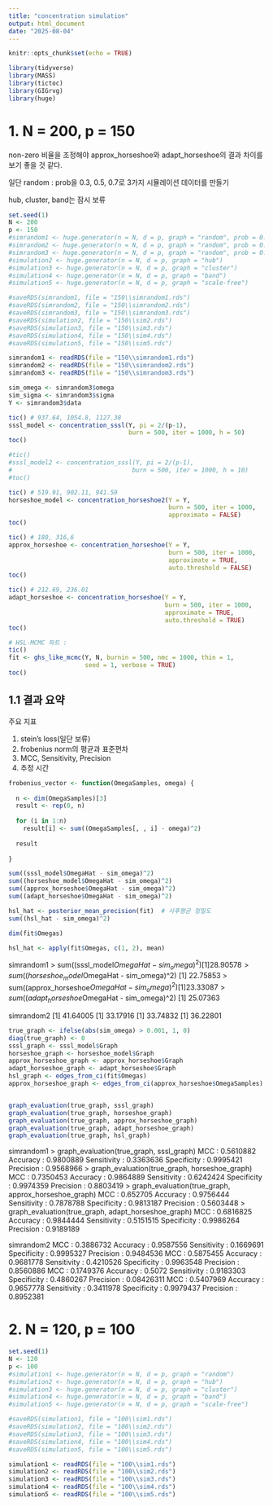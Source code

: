 ```yaml
---
title: "concentration simulation"
output: html_document
date: "2025-08-04"
---
```


```r
knitr::opts_chunk$set(echo = TRUE)
```

```r
library(tidyverse)
library(MASS)
library(tictoc)
library(GIGrvg)
library(huge)
```

# 1. N = 200, p = 150

non-zero 비율을 조정해야 approx_horseshoe와 adapt_horseshoe의 결과 차이를 보기 좋을 것 같다.

일단 random : prob을 0.3, 0.5, 0.7로 3가지 시뮬레이션 데이터를 만들기

hub, cluster, band는 잠시 보류

```r
set.seed(1)
N <- 200
p <- 150
#simrandom1 <- huge.generator(n = N, d = p, graph = "random", prob = 0.03)
#simrandom2 <- huge.generator(n = N, d = p, graph = "random", prob = 0.05)
#simrandom3 <- huge.generator(n = N, d = p, graph = "random", prob = 0.07)
#simulation2 <- huge.generator(n = N, d = p, graph = "hub")
#simulation3 <- huge.generator(n = N, d = p, graph = "cluster")
#simulation4 <- huge.generator(n = N, d = p, graph = "band")
#simulation5 <- huge.generator(n = N, d = p, graph = "scale-free")

#saveRDS(simrandom1, file = "150\\simrandom1.rds")
#saveRDS(simrandom2, file = "150\\simrandom2.rds")
#saveRDS(simrandom3, file = "150\\simrandom3.rds")
#saveRDS(simulation2, file = "150\\sim2.rds")
#saveRDS(simulation3, file = "150\\sim3.rds")
#saveRDS(simulation4, file = "150\\sim4.rds")
#saveRDS(simulation5, file = "150\\sim5.rds")

simrandom1 <- readRDS(file = "150\\simrandom1.rds")
simrandom2 <- readRDS(file = "150\\simrandom2.rds")
simrandom3 <- readRDS(file = "150\\simrandom3.rds")
```

```r
sim_omega <- simrandom3$omega
sim_sigma <- simrandom3$sigma
Y <- simrandom3$data
```

```r
tic() # 937.64, 1054.8, 1127.38
sssl_model <- concentration_sssl(Y, pi = 2/(p-1), 
                                 burn = 500, iter = 1000, h = 50)
toc()

#tic()
#sssl_model2 <- concentration_sssl(Y, pi = 2/(p-1), 
#                                 burn = 500, iter = 1000, h = 10)
#toc()

tic() # 519.91, 902.11, 941.59
horseshoe_model <- concentration_horseshoe2(Y = Y, 
                                            burn = 500, iter = 1000, 
                                            approximate = FALSE)
toc()

tic() # 180, 316,6
approx_horseshoe <- concentration_horseshoe(Y = Y,
                                            burn = 500, iter = 1000,
                                            approximate = TRUE,
                                            auto.threshold = FALSE)
toc()

tic() # 212.69, 236.01
adapt_horseshoe <- concentration_horseshoe(Y = Y,
                                           burn = 500, iter = 1000,
                                           approximate = TRUE, 
                                           auto.threshold = TRUE)
toc()

# HSL-MCMC 파트 : 
tic()
fit <- ghs_like_mcmc(Y, N, burnin = 500, nmc = 1000, thin = 1,
                     seed = 1, verbose = TRUE)
toc()
```

## 1.1 결과 요약

주요 지표

1. stein's loss(일단 보류)
2. frobenius norm의 평균과 표준편차
3. MCC, Sensitivity, Precision
4. 추정 시간

```r
frobenius_vector <- function(OmegaSamples, omega) {
  
  n <- dim(OmegaSamples)[3]
  result <- rep(0, n)
  
  for (i in 1:n) 
    result[i] <- sum((OmegaSamples[, , i] - omega)^2)
  
  result
  
}
```


```r
sum((sssl_model$OmegaHat - sim_omega)^2)
sum((horseshoe_model$OmegaHat - sim_omega)^2)
sum((approx_horseshoe$OmegaHat - sim_omega)^2)
sum((adapt_horseshoe$OmegaHat - sim_omega)^2)

hsl_hat <- posterior_mean_precision(fit)  # 사후평균 정밀도
sum((hsl_hat - sim_omega)^2)

dim(fit$Omegas)

hsl_hat <- apply(fit$Omegas, c(1, 2), mean)

```

simrandom1
> sum((sssl_model$OmegaHat - sim_omega)^2)
[1] 28.90578
> sum((horseshoe_model$OmegaHat - sim_omega)^2)
[1] 22.75853
> sum((approx_horseshoe$OmegaHat - sim_omega)^2)
[1] 23.33087
> sum((adapt_horseshoe$OmegaHat - sim_omega)^2)
[1] 25.07363

simrandom2
[1] 41.64005
[1] 33.17916
[1] 33.74832
[1] 36.22801

```r
true_graph <- ifelse(abs(sim_omega) > 0.001, 1, 0)
diag(true_graph) <- 0
sssl_graph <- sssl_model$Graph
horseshoe_graph <- horseshoe_model$Graph
approx_horseshoe_graph <- approx_horseshoe$Graph
adapt_horseshoe_graph <- adapt_horseshoe$Graph
hsl_graph <- edges_from_ci(fit$Omegas)
approx_horseshoe_graph <- edges_from_ci(approx_horseshoe$OmegaSamples)


graph_evaluation(true_graph, sssl_graph)
graph_evaluation(true_graph, horseshoe_graph)
graph_evaluation(true_graph, approx_horseshoe_graph)
graph_evaluation(true_graph, adapt_horseshoe_graph)
graph_evaluation(true_graph, hsl_graph)
```

simrandom1
> graph_evaluation(true_graph, sssl_graph)
MCC :  0.5610882 
Accuracy :  0.9800889 
Sensitivity :  0.3363636 
Specificity :  0.9995421 
Precision :  0.9568966 
> graph_evaluation(true_graph, horseshoe_graph)
MCC :  0.7350453 
Accuracy :  0.9864889 
Sensitivity :  0.6242424 
Specificity :  0.9974359 
Precision :  0.8803419 
> graph_evaluation(true_graph, approx_horseshoe_graph)
MCC :  0.652705 
Accuracy :  0.9756444 
Sensitivity :  0.7878788 
Specificity :  0.9813187 
Precision :  0.5603448 
> graph_evaluation(true_graph, adapt_horseshoe_graph)
MCC :  0.6816825 
Accuracy :  0.9844444 
Sensitivity :  0.5151515 
Specificity :  0.9986264 
Precision :  0.9189189 

simrandom2
MCC :  0.3886732 
Accuracy :  0.9587556 
Sensitivity :  0.1669691 
Specificity :  0.9995327 
Precision :  0.9484536 
MCC :  0.5875455 
Accuracy :  0.9681778 
Sensitivity :  0.4210526 
Specificity :  0.9963548 
Precision :  0.8560886 
MCC :  0.1749376 
Accuracy :  0.5072 
Sensitivity :  0.9183303 
Specificity :  0.4860267 
Precision :  0.08426311 
MCC :  0.5407969 
Accuracy :  0.9657778 
Sensitivity :  0.3411978 
Specificity :  0.9979437 
Precision :  0.8952381 

# 2. N = 120, p = 100

```r
set.seed(1)
N <- 120
p <- 100
#simulation1 <- huge.generator(n = N, d = p, graph = "random")
#simulation2 <- huge.generator(n = N, d = p, graph = "hub")
#simulation3 <- huge.generator(n = N, d = p, graph = "cluster")
#simulation4 <- huge.generator(n = N, d = p, graph = "band")
#simulation5 <- huge.generator(n = N, d = p, graph = "scale-free")

#saveRDS(simulation1, file = "100\\sim1.rds")
#saveRDS(simulation2, file = "100\\sim2.rds")
#saveRDS(simulation3, file = "100\\sim3.rds")
#saveRDS(simulation4, file = "100\\sim4.rds")
#saveRDS(simulation5, file = "100\\sim5.rds")

simulation1 <- readRDS(file = "100\\sim1.rds")
simulation2 <- readRDS(file = "100\\sim2.rds")
simulation3 <- readRDS(file = "100\\sim3.rds")
simulation4 <- readRDS(file = "100\\sim4.rds")
simulation5 <- readRDS(file = "100\\sim5.rds")
```





